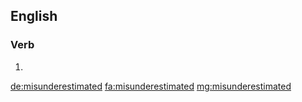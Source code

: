 ==English==

===Verb===
{{head|en|verb form}}

# {{en-past of|misunderestimate}}

[[de:misunderestimated]]
[[fa:misunderestimated]]
[[mg:misunderestimated]]